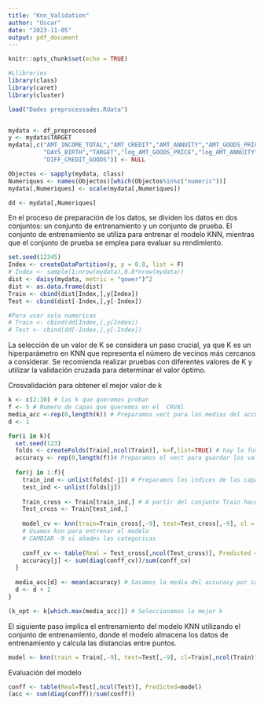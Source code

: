 ```yaml
---
title: "Knn_Validation"
author: "Oscar"
date: "2023-11-05"
output: pdf_document
---
```


```r
knitr::opts_chunk$set(echo = TRUE)
```

```r
#Llibreries
library(class)
library(caret)
library(cluster)
```

```r
load("Dades preprocessades.Rdata")


mydata <- df_preprocessed
y <- mydata$TARGET
mydata[,c("AMT_INCOME_TOTAL","AMT_CREDIT","AMT_ANNUITY","AMT_GOODS_PRICE",
          "DAYS_BIRTH","TARGET","log_AMT_GOODS_PRICE","log_AMT_ANNUITY",
          "DIFF_CREDIT_GOODS")] <- NULL

Objectos <- sapply(mydata, class)
Numeriques <- names(Objectos)[which(Objectos%in%c("numeric"))]
mydata[,Numeriques] <- scale(mydata[,Numeriques])

dd <- mydata[,Numeriques]
```

En el proceso de preparación de los datos, se dividen los datos en dos conjuntos: un conjunto de entrenamiento y un conjunto de prueba. El conjunto de entrenamiento se utiliza para entrenar el modelo KNN, mientras que el conjunto de prueba se emplea para evaluar su rendimiento.

```r
set.seed(12345)
Index <- createDataPartition(y, p = 0.8, list = F)
# Index <- sample(1:nrow(mydata),0.8*nrow(mydata))
dist <- daisy(mydata, metric = "gower")^2
dist <- as.data.frame(dist)
Train <- cbind(dist[Index,],y[Index])
Test <- cbind(dist[-Index,],y[-Index])

#Para usar solo numericas
# Train <- cbind(dd[Index,],y[Index])
# Test <- cbind(dd[-Index,],y[-Index])
```

La selección de un valor de K se considera un paso crucial, ya que K es un hiperparámetro en KNN que representa el número de vecinos más cercanos a considerar. Se recomienda realizar pruebas con diferentes valores de K y utilizar la validación cruzada para determinar el valor óptimo.

Crosvalidación para obtener el mejor valor de k

```r
k <- c(2:30) # las k que queremos probar
f <- 5 # Numero de capas que queremos en el  CRVAl
media_acc <-rep(0,length(k)) # Preparamos vect para las medias del accuracy
d <- 1

for(i in k){
  set.seed(123)
  folds <- createFolds(Train[,ncol(Train)], k=f,list=TRUE) # hay la funcion createfolds que te crea las capas del crossval
  accuracy <- rep(0,length(f))# Preparamos el vect para guardar los valores de accuracy
  
  for(j in 1:f){
    train_ind <- unlist(folds[-j]) # Preparamos los indices de las capas del CV 
    test_ind <- unlist(folds[j])
    
    Train_cross <- Train[train_ind,] # A partir del conjunto Train hacemos la crossval
    Test_cross <- Train[test_ind,]
    
    model_cv <- knn(train=Train_cross[,-9], test=Test_cross[,-9], cl = Train_cross[,ncol(Train_cross)], k=i) 
    # Usamos knn para entrenar el modelo
    # CAMBIAR -9 si añades las categoricas 
    
    conff_cv <- table(Real = Test_cross[,ncol(Test_cross)], Predicted = model_cv) # Creamos la matriz de confusion y calculamos el accuracy
    accuracy[j] <- sum(diag(conff_cv))/sum(conff_cv)
  }
  
  media_acc[d] <- mean(accuracy) # Sacamos la media del accuracy por cada k
  d <- d + 1
}

(k_opt <- k[which.max(media_acc)]) # Seleccionamos la mejor k
```

El siguiente paso implica el entrenamiento del modelo KNN utilizando el conjunto de entrenamiento, donde el modelo almacena los datos de entrenamiento y calcula las distancias entre puntos.

```r
model <- knn(train = Train[,-9], test=Test[,-9], cl=Train[,ncol(Train)], k=k_opt)
```

Evaluación del modelo

```r
conff <- table(Real=Test[,ncol(Test)], Predicted=model)
(acc <- sum(diag(conff))/sum(conff))
```




